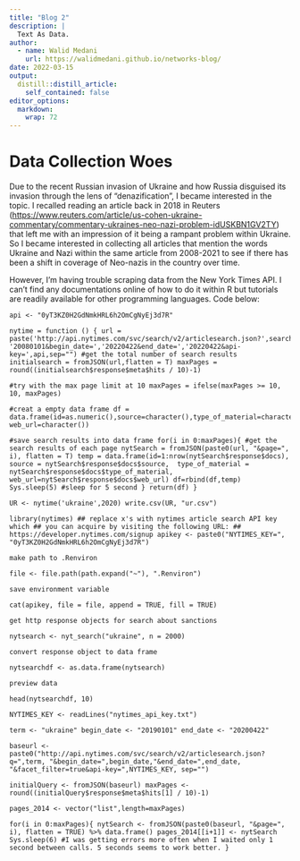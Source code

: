 ```yaml
---
title: "Blog 2"
description: |
  Text As Data.
author:
  - name: Walid Medani
    url: https://walidmedani.github.io/networks-blog/
date: 2022-03-15
output:
  distill::distill_article:
    self_contained: false
editor_options: 
  markdown: 
    wrap: 72
---
```


# Data Collection Woes

Due to the recent Russian invasion of Ukraine and how Russia disguised
its invasion through the lens of "denazification", I became interested
in the topic. I recalled reading an article back in 2018 in Reuters
(<https://www.reuters.com/article/us-cohen-ukraine-commentary/commentary-ukraines-neo-nazi-problem-idUSKBN1GV2TY>)
that left me with an impression of it being a rampant problem within
Ukraine. So I became interested in collecting all articles that mention
the words Ukraine and Nazi within the same article from 2008-2021 to see
if there has been a shift in coverage of Neo-nazis in the country over
time.

However, I'm having trouble scraping data from the New York Times API. I
can't find any documentations online of how to do it within R but
tutorials are readily available for other programming languages. Code
below:

    api <- "0yT3KZ0H2GdNmkHRL6h2OmCgNyEj3d7R"

    nytime = function () { url = paste('http://api.nytimes.com/svc/search/v2/articlesearch.json?',searchQ, '20080101&begin_date=','20220422&end_date=','20220422&api-key=',api,sep="") #get the total number of search results initialsearch = fromJSON(url,flatten = T) maxPages = round((initialsearch$response$meta$hits / 10)-1)

    #try with the max page limit at 10 maxPages = ifelse(maxPages >= 10, 10, maxPages)

    #creat a empty data frame df = data.frame(id=as.numeric(),source=character(),type_of_material=character(), web_url=character())

    #save search results into data frame for(i in 0:maxPages){ #get the search results of each page nytSearch = fromJSON(paste0(url, "&page=", i), flatten = T) temp = data.frame(id=1:nrow(nytSearch$response$docs), source = nytSearch$response$docs$source,  type_of_material = nytSearch$response$docs$type_of_material, web_url=nytSearch$response$docs$web_url) df=rbind(df,temp) Sys.sleep(5) #sleep for 5 second } return(df) }

    UR <- nytime('ukraine',2020) write.csv(UR, "ur.csv")

    library(nytimes) ## replace x's with nytimes article search API key which ## you can acquire by visiting the following URL: ## https://developer.nytimes.com/signup apikey <- paste0("NYTIMES_KEY=", "0yT3KZ0H2GdNmkHRL6h2OmCgNyEj3d7R")

    make path to .Renviron

    file <- file.path(path.expand("~"), ".Renviron")

    save environment variable

    cat(apikey, file = file, append = TRUE, fill = TRUE)

    get http response objects for search about sanctions

    nytsearch <- nyt_search("ukraine", n = 2000)

    convert response object to data frame

    nytsearchdf <- as.data.frame(nytsearch)

    preview data

    head(nytsearchdf, 10)

    NYTIMES_KEY <- readLines("nytimes_api_key.txt")

    term <- "ukraine" begin_date <- "20190101" end_date <- "20200422"

    baseurl <- paste0("http://api.nytimes.com/svc/search/v2/articlesearch.json?q=",term, "&begin_date=",begin_date,"&end_date=",end_date, "&facet_filter=true&api-key=",NYTIMES_KEY, sep="")

    initialQuery <- fromJSON(baseurl) maxPages <- round((initialQuery$response$meta$hits[1] / 10)-1)

    pages_2014 <- vector("list",length=maxPages)

    for(i in 0:maxPages){ nytSearch <- fromJSON(paste0(baseurl, "&page=", i), flatten = TRUE) %>% data.frame() pages_2014[[i+1]] <- nytSearch Sys.sleep(6) #I was getting errors more often when I waited only 1 second between calls. 5 seconds seems to work better. }
